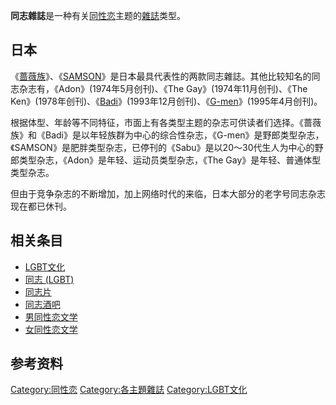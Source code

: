 {{Expand Japanese|ゲイ雑誌}}
{{Globalize/Japan}}
{{Unreferenced|time=2021-11-28T01:39:00+00:00}}
'''同志雜誌'''是一种有关[[同性恋|同性恋]]主题的[[雜誌|雜誌]]类型。

==日本==
《[[蔷薇族|蔷薇族]]》、《[[SAMSON|SAMSON]]》是日本最具代表性的两款同志雜誌。其他比较知名的同志杂志有，《Adon》(1974年5月创刊)、《The Gay》(1974年11月创刊)、《The Ken》(1978年创刊)、《[[Badi|Badi]]》(1993年12月创刊)、《[[G-men|G-men]]》(1995年4月创刊)。

根据体型、年龄等不同特征，市面上有各类型主题的杂志可供读者们选择。《蔷薇族》和《Badi》是以年轻族群为中心的综合性杂志，《G-men》是野郎类型杂志，《SAMSON》是肥胖类型杂志，已停刊的《Sabu》是以20～30代生人为中心的野郎类型杂志，《Adon》是年轻、运动员类型杂志，《The Gay》是年轻、普通体型类型杂志。

但由于竞争杂志的不断增加，加上网络时代的来临，日本大部分的老字号同志杂志现在都已休刊。

==相关条目==
*[[LGBT文化|LGBT文化]]
*[[同志_(LGBT)|同志 (LGBT)]]
*[[同志片|同志片]]
*[[同志酒吧|同志酒吧]]
*[[男同性恋文学|男同性恋文学]]
*[[女同性恋文学|女同性恋文学]]

==参考资料==
{{Portal|LGBT}}
{{reflist}}

{{LGBT}}

[[Category:同性恋|Category:同性恋]]
[[Category:各主題雜誌|Category:各主題雜誌]]
[[Category:LGBT文化|Category:LGBT文化]]